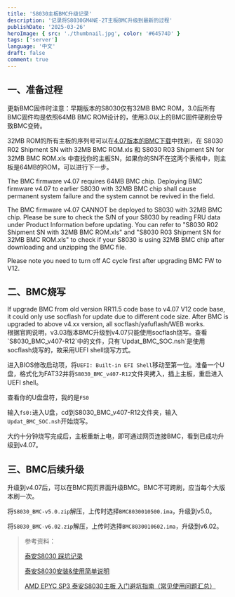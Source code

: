 ```yaml
---
title: 'S8030主板BMC升级记录'
description: '记录将S8030GM4NE-2T主板BMC升级到最新的过程'
publishDate: '2025-03-26'
heroImage: { src: './thumbnail.jpg', color: '#64574D' }
tags: ['server']
language: '中文'
draft: false
comment: true
---
```



## 一、准备过程

更新BMC固件时注意：早期版本的S8030仅有32MB BMC ROM，3.0后所有BMC固件均是依照64MB BMC ROM设计的，使用3.0以上的BMC固件硬刷会导致BMC变砖。

32MB ROM的所有主板的序列号可以在[4.07版本的BMC下载](https://www.mitaccomputing.com/en/downloads/details/MitacServer/S8030GM4NE-2T_BMC_1521)中找到，在 S8030 R02 Shipment SN with 32MB BMC ROM.xls 和 S8030 R03 Shipment SN for 32MB BMC ROM.xls 中查找你的主板SN，如果你的SN不在这两个表格中，则主板是64MB的ROM，可以进行下一步。

<Aside type='danger'>
The BMC firmware v4.07 requires 64MB BMC chip. Deploying BMC firmware v4.07 to earlier S8030 with 32MB BMC chip shall cause permanent system failure and the system cannot be revived in the field.

The BMC firmware v4.07 CANNOT be deployed to S8030 with 32MB BMC chip. Please be sure to check the S/N of your S8030 by reading FRU data under Product Information before updating. You can refer to "S8030 R02 Shipment SN with 32MB BMC ROM.xls" and "S8030 R03 Shipment SN for 32MB BMC ROM.xls" to check if your S8030 is using 32MB BMC chip after downloading and unzipping the BMC file.

Please note you need to turn off AC cycle first after upgrading BMC FW to V12.
</Aside>

## 二、BMC烧写

<Aside type='tip'>
If upgrade BMC from old version RR11.5 code base to v4.07 V12 code base, it could only use socflash for update due to different code size. After BMC is upgraded to above v4.xx version, all socflash/yafuflash/WEB works.
</Aside>
根据官网说明，v3.03版本BMC升级到v4.07只能使用socflash烧写。查看`S8030_BMC_v407-R12`中的文件，只有`Updat_BMC_SOC.nsh`是使用socflash烧写的，故采用UEFI shell烧写方式。

进入BIOS修改启动项，将`UEFI: Built-in EFI Shell`移动至第一位。准备一个U盘，格式化为FAT32并将`S8030_BMC_v407-R12`文件夹拷入，插上主板，重启进入UEFI shell。

查看你的U盘盘符，我的是`FS0`

输入`fs0:`进入U盘，cd到S8030_BMC_v407-R12文件夹，输入`Updat_BMC_SOC.nsh`开始烧写。

大约十分钟烧写完成后，主板重新上电，即可通过网页连接BMC，看到已成功升级到v4.07。

## 三、BMC后续升级

升级到v4.07后，可以在BMC网页界面升级BMC。BMC不可跨刷，应当每个大版本刷一次。

将`S8030_BMC-v5.0.zip`解压，上传时选择`BMC8030010500.ima`，升级到v5.0。

将`S8030_BMC-v6.02.zip`解压，上传时选择`BMC8030010602.ima`，升级到v6.02。



> 参考资料：
>
> [泰安S8030 踩坑记录](https://www.bilibili.com/opus/779237737810100248)
>
> [泰安S8030安装&使用简单说明](https://www.bilibili.com/opus/738422556168552473)
>
> [AMD EPYC SP3 泰安S8030主板 入门避坑指南（常见使用问题汇总）](https://www.bilibili.com/opus/852109210756841475)
